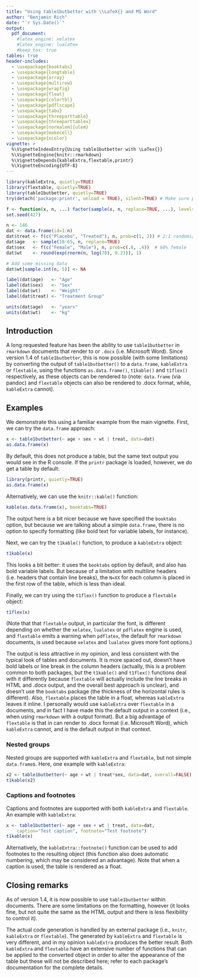 ```yaml
---
title: "Using table1butbetter with \\LaTeX{} and MS Word"
author: "Benjamin Rich"
date: "`r Sys.Date()`"
output:
  pdf_document:
    #latex_engine: xelatex
    #latex_engine: lualatex
    #keep_tex: true
tables: true
header-includes:
  - \usepackage{booktabs}
  - \usepackage{longtable}
  - \usepackage{array}
  - \usepackage{multirow}
  - \usepackage{wrapfig}
  - \usepackage{float}
  - \usepackage{colortbl}
  - \usepackage{pdflscape}
  - \usepackage{tabu}
  - \usepackage{threeparttable}
  - \usepackage{threeparttablex}
  - \usepackage[normalem]{ulem}
  - \usepackage{makecell}
  - \usepackage{xcolor}
vignette: >
  %\VignetteIndexEntry{Using table1butbetter with \LaTex{}}
  %\VignetteEngine{knitr::rmarkdown}
  %\VignetteDepends{kableExtra,flextable,printr}
  %\VignetteEncoding{UTF-8}
---
```


```r
library(kableExtra, quietly=TRUE)
library(flextable, quietly=TRUE)
library(table1butbetter, quietly=TRUE)
try(detach('package:printr', unload = TRUE), silent=TRUE) # Make sure printr is not loaded

f <- function(x, n, ...) factor(sample(x, n, replace=TRUE, ...), levels=x)
set.seed(427)

n <- 146
dat <- data.frame(id=1:n)
dat$treat <- f(c("Placebo", "Treated"), n, prob=c(1, 2)) # 2:1 randomization
dat$age   <- sample(18:65, n, replace=TRUE)
dat$sex   <- f(c("Female", "Male"), n, prob=c(.6, .4))  # 60% female
dat$wt    <- round(exp(rnorm(n, log(70), 0.23)), 1)

# Add some missing data
dat$wt[sample.int(n, 5)] <- NA

label(dat$age)   <- "Age"
label(dat$sex)   <- "Sex"
label(dat$wt)    <- "Weight"
label(dat$treat) <- "Treatment Group"

units(dat$age)   <- "years"
units(dat$wt)    <- "kg"
```


## Introduction

A long requested feature has been the ability to use `table1butbetter` in `rmarkdown`
documents that render to \LaTeX{} or `.docx` (i.e.
Microsoft\textsuperscript{\textregistered} Word).  Since version 1.4 of
`table1butbetter`, this is now possible (with some limitations) by converting the output
of `table1butbetter()` to a `data.frame`, `kableExtra` or `flextable`, using the
functions `as.data.frame()`, `t1kable()` and `t1flex()` respectively, as these
objects can be rendered to \LaTeX{} (note: `data.frame` (via pandoc) and
`flextable` objects can also be rendered to .docx format, while, `kableExtra`
cannot).

## Examples

We demonstrate this using a familiar example from the main vignette. First, we
can try the `data.frame` approach:

```r
x <- table1butbetter(~ age + sex + wt | treat, data=dat)
as.data.frame(x)
```

By default, this does not produce a \LaTeX{} table, but the same text output you
would see in the R console. If the `printr` package is loaded, however, we do
get a \LaTeX{} table by default:

```r
library(printr, quietly=TRUE)
as.data.frame(x)
```

Alternatively, we can use the `knitr::kable()` function:

```r
kable(as.data.frame(x), booktabs=TRUE)
```

The output here is a bit nicer because we have specified the `booktabs` option,
but because we are talking about a simple `data.frame`, there is no option to
specify formatting (like bold text for variable labels, for instance).

Next, we can try the `t1kable()` function, to produce a `kableExtra` object:

```r
t1kable(x)
```

This looks a bit better: it uses the `booktabs` option by default, and also
has bold variable labels. But because of a limitation with multiline headers
(i.e. headers that contain line breaks), the `N=XX` for each column is placed
in the first row of the table, which is less than ideal.

Finally, we can try using the `t1flex()` function to produce a  `flextable` object:

```r
t1flex(x)
```

(Note that that `flextable` output, in particular the font, is different
depending on whether the `xelatex`, `lualatex` or `pdflatex` engine is used,
and `flextable` emits a warning when `pdflatex`, the default for `rmarkdown`
documents,  is used because `xelatex` and `lualatex` gives more font options.)

The output is less attractive in my opinion, and less consistent with the
typical look of \LaTeX{} tables and documents. It is more spaced out, doesn't
have bold labels or line break in the column headers (actually, this is a
problem common to both packages, but the `t1kable()` and `t1flex()` functions
deal with it differently because `flextable` will actually include the line
breaks in HTML and .docx output, and the overall best approach is unclear), and
doesn't use the `booktabs` package (the thickness of the horizontal rules is
different).  Also, `flextable` places the table in a float, whereas
`kableExtra` leaves it inline.  I personally would use `kableExtra` over
`flextable` in a \LaTeX{} documents, and in fact I have made this the default
output in a \LaTeX{} context (i.e., when using `rmarkdown` with a \LaTeX{} output
format).  But a big advantage of `flextable` is that in can render to .docx
format (i.e.  Microsoft Word), which `kableExtra` cannot, and is the default
output in that context.


### Nested groups

Nested groups are supported with `kableExtra` and `flextable`, but not simple
`data.frame`s. Here, one example with `kableExtra`:

```r
x2 <- table1butbetter(~ age + wt | treat*sex, data=dat, overall=FALSE)
t1kable(x2)
```

### Captions and footnotes

Captions and footnotes are supported with both `kableExtra` and `flextable`. An
example with `kableExtra`:

```r
x <- table1butbetter(~ age + sex + wt | treat, data=dat,
    caption="Test caption", footnote="Test footnote")
t1kable(x)
```

Alternatively, the `kableExtra::footnote()` function can be used to add
footnotes to the resulting object (this function also does automatic numbering,
which may be considered an advantage). Note that when a caption is used, the
table is rendered as a float.

## Closing remarks

As of version 1.4, it is now possible to use `table1butbetter` within \LaTeX{} documents.
There are some limitations on the formatting, however (it looks fine, but not
quite the same as the HTML output and there is less flexibility to control it).

The actual \LaTeX{} code generation is handled by an external package (i.e.,
`knitr`, `kableExtra` or `flextable`).  The \LaTeX{} generated by `kableExtra` and
`flextable` is very different, and in my opinion `kableExtra` produces the
better result.  Both `kableExtra` and `flextable` have an extensive number of
functions that can be applied to the converted object in order to alter the
appearance of the table but these will not be described here; refer to each
package's documentation for the complete details.

